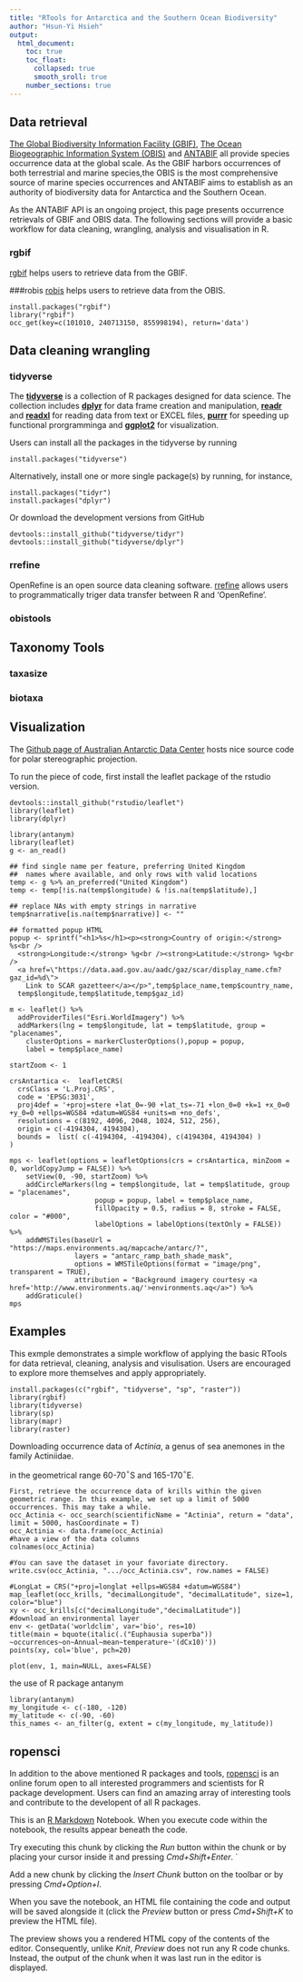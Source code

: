 ```yaml
---
title: "RTools for Antarctica and the Southern Ocean Biodiversity"
author: "Hsun-Yi Hsieh"
output:
  html_document:
    toc: true
    toc_float: 
      collapsed: true
      smooth_sroll: true
    number_sections: true
---
```

## Data retrieval{.tabset}

[The Global Biodiversity Information Facility (GBIF)](https://www.gbif.org/), [The Ocean Biogeographic Information System (OBIS)](http://www.iobis.org/) and <a href = "http://biodiversity.aq">ANTABIF</a> all provide species occurrence data at the global scale. As the GBIF harbors occurrences of both terrestrial and marine species,the OBIS is the most comprehensive source of marine species occurrences and ANTABIF aims to establish as an authority of biodiversity data for Antarctica and the Southern Ocean.

As the ANTABIF API is an ongoing project, this page presents occurrence retrievals of GBIF and OBIS data. The following sections will provide a basic workflow for data cleaning, wrangling, analysis and visualisation in R.

### rgbif
<a href = "https://ropensci.org/tutorials/rgbif_tutorial/">rgbif</a> helps users to retrieve data from the GBIF. 

###robis
<a href = "https://github.com/iobis/robis">robis</a> helps users to retrieve data from the OBIS.

```
install.packages("rgbif")
library("rgbif")
occ_get(key=c(101010, 240713150, 855998194), return='data')
```

## Data cleaning wrangling {.tabset}
### tidyverse
The <a href = "https://www.tidyverse.org/packages/"> **tidyverse**</a> is a collection of R packages designed for data science. The collection includes <a href = "http://dplyr.tidyverse.org/">**dplyr**</a> for data frame creation and manipulation, <a href = "http://readr.tidyverse.org/">**readr**</a> and <a href = "http://readxl.tidyverse.org/">**readxl**</a> for reading data from text or EXCEL files, <a href = "http://purrr.tidyverse.org/">**purrr**</a> for speeding up functional prorgramminga and <a href = "http://ggplot2.tidyverse.org/">**ggplot2**</a> for visualization. 

Users can install all the packages in the tidyverse by running 

``` 
install.packages("tidyverse")
```

Alternatively, install one or more single package(s) by running, for instance,

```
install.packages("tidyr")
install.packages("dplyr")
```

Or download the development versions from GitHub
```
devtools::install_github("tidyverse/tidyr")
devtools::install_github("tidyverse/dplyr")
```

### rrefine
OpenRefine is an open source data cleaning software. <a href = "http://openrefine.org/">rrefine</a> allows users to programmatically triger data transfer between R and 'OpenRefine'. 

### obistools

## Taxonomy Tools {.tabset}

### taxasize

### biotaxa

## Visualization
The [Github page of Australian Antarctic Data Center](https://github.com/AustralianAntarcticDataCentre/antanym-demo) hosts nice source code for polar stereographic projection.

To run the piece of code, first install the leaflet package of the rstudio version.
```
devtools::install_github("rstudio/leaflet")
library(leaflet)
library(dplyr)
```

```
library(antanym)
library(leaflet)
g <- an_read()

## find single name per feature, preferring United Kingdom
##  names where available, and only rows with valid locations
temp <- g %>% an_preferred("United Kingdom")
temp <- temp[!is.na(temp$longitude) & !is.na(temp$latitude),]

## replace NAs with empty strings in narrative
temp$narrative[is.na(temp$narrative)] <- ""

## formatted popup HTML
popup <- sprintf("<h1>%s</h1><p><strong>Country of origin:</strong> %s<br />
  <strong>Longitude:</strong> %g<br /><strong>Latitude:</strong> %g<br />
  <a href=\"https://data.aad.gov.au/aadc/gaz/scar/display_name.cfm?gaz_id=%d\">
    Link to SCAR gazetteer</a></p>",temp$place_name,temp$country_name,
  temp$longitude,temp$latitude,temp$gaz_id)

m <- leaflet() %>%
  addProviderTiles("Esri.WorldImagery") %>%
  addMarkers(lng = temp$longitude, lat = temp$latitude, group = "placenames",
    clusterOptions = markerClusterOptions(),popup = popup,
    label = temp$place_name)

startZoom <- 1

crsAntartica <-  leafletCRS(
  crsClass = 'L.Proj.CRS',
  code = 'EPSG:3031',
  proj4def = '+proj=stere +lat_0=-90 +lat_ts=-71 +lon_0=0 +k=1 +x_0=0 +y_0=0 +ellps=WGS84 +datum=WGS84 +units=m +no_defs',
  resolutions = c(8192, 4096, 2048, 1024, 512, 256),
  origin = c(-4194304, 4194304),
  bounds =  list( c(-4194304, -4194304), c(4194304, 4194304) )
)

mps <- leaflet(options = leafletOptions(crs = crsAntartica, minZoom = 0, worldCopyJump = FALSE)) %>%
    setView(0, -90, startZoom) %>%
    addCircleMarkers(lng = temp$longitude, lat = temp$latitude, group = "placenames",
                     popup = popup, label = temp$place_name,
                     fillOpacity = 0.5, radius = 8, stroke = FALSE, color = "#000",
					 labelOptions = labelOptions(textOnly = FALSE)) %>%
    addWMSTiles(baseUrl = "https://maps.environments.aq/mapcache/antarc/?",
                layers = "antarc_ramp_bath_shade_mask",
                options = WMSTileOptions(format = "image/png", transparent = TRUE),
                attribution = "Background imagery courtesy <a href='http://www.environments.aq/'>environments.aq</a>") %>%
    addGraticule()
mps
```




## Examples 
This exmple demonstrates a simple workflow of applying the basic RTools for data retrieval, cleaning, analysis and visulisation. Users are encouraged to explore more themselves and apply appropriately.

```
install.packages(c("rgbif", "tidyverse", "sp", "raster"))
library(rgbif)
library(tidyverse)
library(sp)
library(mapr)
library(raster)
```
Downloading occurrence data of *Actinia*, a genus of sea anemones in the family Actiniidae. 

in the geometrical range 60-70$^\circ$S and 165-170$^\circ$E.

```
First, retrieve the occurrence data of krills within the given geometric range. In this example, we set up a limit of 5000 occurrences. This may take a while.
occ_Actinia <- occ_search(scientificName = "Actinia", return = "data", limit = 5000, hasCoordinate = T)
occ_Actinia <- data.frame(occ_Actinia)
#have a view of the data columns
colnames(occ_Actinia)

#You can save the dataset in your favoriate directory.
write.csv(occ_Actinia, ".../occ_Actinia.csv", row.names = FALSE)

#LongLat = CRS("+proj=longlat +ellps=WGS84 +datum=WGS84")
map_leaflet(occ_krills, "decimalLongitude", "decimalLatitude", size=1, color="blue")
xy <- occ_krills[c("decimalLongitude","decimalLatitude")]
#download an environmental layer
env <- getData('worldclim', var='bio', res=10) 
title(main = bquote(italic(.("Euphausia superba")) ~occurrences~on~Annual~mean~temperature~'(dCx10)'))
points(xy, col='blue', pch=20)

```

```
plot(env, 1, main=NULL, axes=FALSE)
```
the use of R package antanym
```
library(antanym)
my_longitude <- c(-180, -120)
my_latitude <- c(-90, -60)
this_names <- an_filter(g, extent = c(my_longitude, my_latitude))
```

## ropensci
In addition to the above mentioned R packages and tools, [ropensci](https://ropensci.org/) is an online forum open to all interested programmers and scientists for R package development. Users can find an amazing array of interesting tools and contribute to the developent of all R packages.

This is an [R Markdown](http://rmarkdown.rstudio.com) Notebook. When you execute code within the notebook, the results appear beneath the code. 

Try executing this chunk by clicking the *Run* button within the chunk or by placing your cursor inside it and pressing *Cmd+Shift+Enter*. 
`

Add a new chunk by clicking the *Insert Chunk* button on the toolbar or by pressing *Cmd+Option+I*.

When you save the notebook, an HTML file containing the code and output will be saved alongside it (click the *Preview* button or press *Cmd+Shift+K* to preview the HTML file). 

The preview shows you a rendered HTML copy of the contents of the editor. Consequently, unlike *Knit*, *Preview* does not run any R code chunks. Instead, the output of the chunk when it was last run in the editor is displayed.

